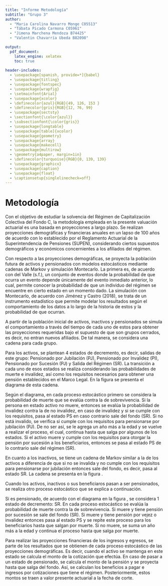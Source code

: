 ```yaml
---
title: "Informe Metodología"
subtitle: "Grupo 3"
author:
  - "Maria Carolina Navarro Monge C05513"
  - "Tábata Picado Carmona C05961"
  - "Jimena Marchena Mendoza B74425"
  - "Valentin Chavarría Ubeda B82098"

output:
  pdf_document:
    latex_engine: xelatex
    toc: true
 
header-includes:
  - \usepackage[spanish, provide=*]{babel}
  - \usepackage{titling}
  - \usepackage{fontspec}
  - \usepackage{wrapfig}
  - \setmainfont{Arial}
  - \usepackage{xcolor}
  - \definecolor{azul}{RGB}{49, 126, 153 }
  - \definecolor{gris}{RGB}{12, 76, 99}
  - \usepackage{sectsty}
  - \sectionfont{\color{azul}}
  - \subsectionfont{\color{gris}}
  - \usepackage{longtable}
  - \usepackage[table]{xcolor}
  - \usepackage{geometry}
  - \usepackage{array} 
  - \usepackage{makecell} 
  - \usepackage{multirow}
  - \geometry{a4paper, margin=1in}
  - \definecolor{turquoise}{RGB}{0, 139, 139}
  - \usepackage{graphicx} 
  - \usepackage{caption}
  - \usepackage{float}
  - \captionsetup{singlelinecheck=off}
---
```


# Metodología
Con el objetivo de estudiar la solvencia del Régimen de Capitalización Colectiva
del Fondo C, la metodología empleada en la presente valuación actuarial es una
basada en proyecciones a largo plazo. Se realizan proyecciones demográficas y
financieras anuales en un lapso de 100 años de acuerdo con lo establecido por el
Reglamento Actuarial de la Superintendencia de Pensiones (SUPEN), considerando
ciertos supuestos demográficos y económicos concernientes a los afiliados del régimen.

Con respecto a las proyecciones demográficas, se proyecta la población futura de
activos y pensionados con modelos estocásticos mediante cadenas de Markov y
simulación Montecarlo. La primera es, de acuerdo con del Valle (s.f.), un
conjunto de eventos donde la probabilidad de que ocurra un evento depende
únicamente del evento inmediato anterior, lo cual, permite conocer la probabilidad
de que un individuo del régimen se encuentre en cierto estado en un momento dado.
La simulación con Montecarlo, de acuerdo con Jiménez y Castro (2018), se trata de
un instrumento estadístico que permite modelar los resultados según el comportamiento
de los datos a lo largo de la historia de estos y la probabilidad de que ocurran.

A partir de la población inicial de activos, inactivos y pensionados se simula el
comportamiento a través del tiempo de cada uno de estos para obtener las proyecciones
requeridas bajo el supuesto de que son grupos cerrados, es decir, no entran nuevos
afiliados. De tal manera, se considera una cadena para cada grupo.

Para los activos, se plantean 4 estados de decremento, es decir, salidas de este
grupo: Pensionado por Jubilación (PJ), Pensionado por Invalidez (PI), Pensionado
por Sucesión (PJ) y Salida del Régimen (SR). La transición a cada uno de esos
estados se realiza considerando las probabilidades de muerte e invalidez, así
como los requisitos necesarios para obtener una pensión establecidos en el Marco Legal.
En la figura \ref{fig:cadena1} se presenta el diagrama de esta cadena.

\begin{figure}[H]
\centering
\caption{Cadena de Markov Activos}
\includegraphics[width=\textwidth]{cadena1.jpg}
\label{fig:cadena1}
\caption*{Fuente: Elabaración propia}
\end{figure}

Según el diagrama, en cada proceso estocástico primero se considera la probabilidad
de muerte que se evalúa contra la de sobrevivencia. Si la persona en estado activo no
muere, entonces se evalúa la probabilidad de invalidez contra la de no invalidez,
en caso de invalidez y si se cumple con los requisitos, pasa al estado PS en caso
contrario sale del fondo (SR). Si no está invalido, se verifica si cumple con los
requisitos para pensionarse por jubilación (PJ). De no ser así, se le agrega un 
año más a la edad y se vuelve a realizar el proceso, el cual, continua hasta que
salga por algunos de los estados. Si el activo muere y cumple con los requisitos
para otorgar la pensión por sucesión a los beneficiarios, entonces se pasa al estado
PS de lo contrario sale del régimen (SR). 

En cuanto a los inactivos, se tiene un cadena de Markov similar a la de los activos
a diferencia de que si no se invalida y no cumple con los requisitos para pensionarse
por jubilación entonces sale del fondo, es decir, pasa al estado SR. La cadena se
presenta en la figura \ref{fig:cadena2} . 

\begin{figure}[H]
\centering
\caption{Cadena de Markov Inactivos}
\includegraphics[width=\textwidth]{cadena2.jpg}
\label{fig:cadena2}
\caption*{Fuente: Elabaración propia}
\end{figure}

Cuando los activos, inactivos o sus beneficiaros pasan a ser pensionados, se 
realiza otro proceso estocástico que se explica a continuación. 

Si es pensionado, de acuerdo con el diagrama en la figura \ref{fig:cadena3}, se 
considera 1 estado de decremento: SR. En cada proceso estocástico se evalúa la 
probabilidad de muerte contra la de sobrevivencia. Si muere y tiene pensión por 
sucesión se sale del fondo (SR). Si muere y tiene pensión por vejez o invalidez 
entonces pasa al estado PS y se repite este proceso para los beneficiarios hasta
que salgan por muerte. Si no muere, se suma un año más a la edad y continua el 
proceso hasta que salga por muerte.

\begin{figure}[H]
\centering
\caption{Cadena de Markov Pensionados}
\includegraphics[width=0.5\textwidth]{cadena3.jpg}
\label{fig:cadena3}
\caption*{Fuente: Elabaración propia}
\end{figure}

Para realizar las proyecciones financieras de los ingresos y egresos, se parte de
los resultados que se obtienen de cada proceso estocástico de las proyecciones
demográficas. Es decir, cuando el activo se mantenga en este estado se calcula el
monto de la cotización que efectúa. En caso de pasar a un estado de pensionado,
se calcula el monto de la pensión y se proyecta hasta que salga del fondo. Así,
se calculan los beneficios a pagar e ingresos por cotizaciones que tiene el régimen.
Posteriormente, estos montos se traen a valor presente actuarial a la fecha de corte.

